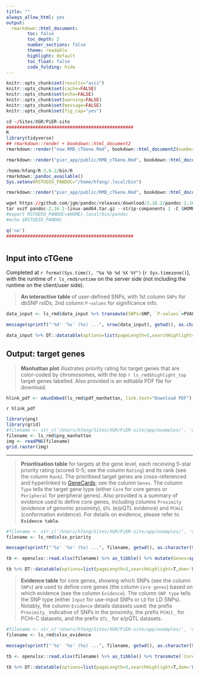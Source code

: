 ```yaml
---
title: ""
always_allow_html: yes
output:
  rmarkdown::html_document:
        toc: false
        toc_depth: 2
        number_sections: false
        theme: readable
        highlight: default
        toc_float: false
        code_folding: hide
---
```


```r
knitr::opts_chunk$set(results="asis")
knitr::opts_chunk$set(cache=FALSE)
knitr::opts_chunk$set(echo=FALSE)
knitr::opts_chunk$set(warning=FALSE)
knitr::opts_chunk$set(message=FALSE)
knitr::opts_chunk$set(fig_cap="yes")
```

```r
cd ~/Sites/XGR/PiER-site
################################################
R
library(tidyverse)
## rmarkdown::render + bookdown::html_document2
rmarkdown::render("now.RMD_cTGene.Rmd", bookdown::html_document2(number_sections=F,theme="readable", hightlight="default"), output_dir="/Users/hfang/Sites/XGR/PiER-site/app/examples")

rmarkdown::render("pier_app/public/RMD_cTGene.Rmd", bookdown::html_document2(number_sections=F,theme="readable", hightlight="default"))

/home/hfang/R-3.6.2/bin/R
rmarkdown::pandoc_available()
Sys.setenv(RSTUDIO_PANDOC="/home/hfang/.local/bin")

rmarkdown::render("pier_app/public/RMD_cTGene.Rmd", bookdown::html_document2(number_sections=F,theme="readable", hightlight="default"))

wget https://github.com/jgm/pandoc/releases/download/2.16.2/pandoc-2.16.2-linux-amd64.tar.gz
tar xvzf pandoc-2.16.2-linux-amd64.tar.gz --strip-components 1 -C $HOME/.local
#export RSTUDIO_PANDOC=$HOME/.local/bin/pandoc
#echo $RSTUDIO_PANDOC

q('no')
################################################
```


# {.tabset .tabset-fade}


## **Input into cTGene**
Completed at `r format(Sys.time(), "%a %b %d %X %Y")` (`r Sys.timezone()`), with the runtime of `r ls_rmd$runtime` on the server side (not including the runtime on the client/user side).

> **An interactive table** of user-defined SNPs, with 1st column `SNPs` for dbSNP rsIDs, 2nd column `P-values` for significance info.

```r
data_input <- ls_rmd$data_input %>% transmute(SNPs=SNP, `P-values`=PVALUE)

message(sprintf("'%d' '%s' (%s) ...", nrow(data_input), getwd(), as.character(Sys.time())), appendLF=TRUE)

data_input %>% DT::datatable(options=list(pageLength=5,searchHighlight=T,dom='Bfrtip',buttons=c('csv','copy'), dom='t',scrollX=T), style='default', caption="", rownames=FALSE, escape=F, extensions=c('Buttons'))
```


## **Output: target genes**

> **Manhattan plot** illustrates priority rating for target genes that are color-coded by chromosomes, with the top `r ls_rmd$highlight_top` target genes labelled. Also provided is an editable PDF file for download.

```r
hlink_pdf <- oAuxEmbed(ls_rmd$pdf_manhattan, link.text="Download PDF")
```
<div class="text-right">`r hlink_pdf`</div>

```r
library(png)
library(grid)
#filename <- str_c('/Users/hfang/Sites/XGR/PiER-site/app/examples/', 'dTarget_manhattan.png')
filename <- ls_rmd$png_manhattan
img <- readPNG(filename)
grid.raster(img)
```

<hr>

> **Prioritisation table** for targets at the gene level, each receiving 5-star priority rating (scored 0-5; see the column `Rating`) and its rank (see the column `Rank`). The prioritised target genes are cross-referenced and hyperlinked to [GeneCards](https://www.genecards.org); see the column `Genes`. The column `Type` tells the target gene type (either `Core` for core genes or `Peripheral` for peripheral genes). Also provided is a summary of evidence used to define core genes, including columns `Proximity` (evidence of genomic proximity), `QTL` (e/pQTL evidence) and `PCHiC` (conformation evidence). For details on evidence, please refer to **`Evidence table`**.

```r
#filename <- str_c('/Users/hfang/Sites/XGR/PiER-site/app/examples/', 'dTarget_priority.xlsx')
filename <- ls_rmd$xlsx_priority

message(sprintf("'%s' '%s' (%s) ...", filename, getwd(), as.character(Sys.time())), appendLF=TRUE)

tb <- openxlsx::read.xlsx(filename) %>% as_tibble() %>% mutate(Genes=sprintf("<a href='https://www.genecards.org/cgi-bin/carddisp.pl?gene=%s' target='%s''>%s</a>", Gene, Gene, Gene)) %>% transmute(Genes, Rank, Rating, Type, Proximity, QTL, PCHiC, Description)

tb %>% DT::datatable(options=list(pageLength=5,searchHighlight=T,dom='Bfrtip',buttons=c('csv','copy'), dom='t',scrollX=T), style='default', caption="", rownames=FALSE, escape=F, extensions=c('Buttons'))
```

> **Evidence table** for core genes, showing which SNPs (see the column `SNPs`) are used to define core genes (the column `Core genes`) based on which evidence (see the column `Evidence`). The column `SNP type` tells the SNP type (either `Input` for use-input SNPs or `LD` for LD SNPs). Notably, the column `Evidence` details datasets used: the prefix `Proximity_` indicative of SNPs in the proximity, the prefix `PCHiC_` for PCHi-C datasets, and the prefix `QTL_` for e/pQTL datasets.

```r
#filename <- str_c('/Users/hfang/Sites/XGR/PiER-site/app/examples/', 'dTarget_evidence.xlsx')
filename <- ls_rmd$xlsx_evidence

message(sprintf("'%s' '%s' (%s) ...", filename, getwd(), as.character(Sys.time())), appendLF=TRUE)

tb <- openxlsx::read.xlsx(filename) %>% as_tibble() %>% transmute(`Core genes`=Gene, SNPs=SNP, `SNP type`=SNP_type, Evidence)

tb %>% DT::datatable(options=list(pageLength=5,searchHighlight=T,dom='Bfrtip',buttons=c('csv','copy'), dom='t',scrollX=T), style='default', caption="", rownames=FALSE, escape=F, extensions=c('Buttons'))
```



